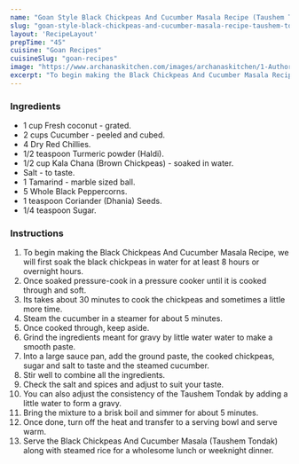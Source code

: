 ---
name: "Goan Style Black Chickpeas And Cucumber Masala Recipe (Taushem Tondak)"
slug: "goan-style-black-chickpeas-and-cucumber-masala-recipe-taushem-tondak"
layout: 'RecipeLayout'
prepTime: "45"
cuisine: "Goan Recipes"
cuisineSlug: "goan-recipes"
image: "https://www.archanaskitchen.com/images/archanaskitchen/1-Author/Raksha_Kamat/Black_Chickpeas_And_Cucumber_Masala__Taushem_Tondak.jpg"
excerpt: "To begin making the Black Chickpeas And Cucumber Masala Recipe, we will first soak the black chickpeas in water for at least 8 hours or overnight hours"
---

### Ingredients

- 1 cup Fresh coconut - grated.
- 2 cups Cucumber - peeled and cubed.
- 4 Dry Red Chillies.
- 1/2 teaspoon Turmeric powder (Haldi).
- 1/2 cup Kala Chana (Brown Chickpeas) - soaked in water.
- Salt - to taste.
- 1 Tamarind - marble sized ball.
- 5 Whole Black Peppercorns.
- 1 teaspoon Coriander (Dhania) Seeds.
- 1/4 teaspoon Sugar.

### Instructions

1. To begin making the Black Chickpeas And Cucumber Masala Recipe, we will first soak the black chickpeas in water for at least 8 hours or overnight hours.
1. Once soaked pressure-cook in a pressure cooker until it is cooked through and soft.
1. Its takes about 30 minutes to cook the chickpeas and sometimes a little more time.
1. Steam the cucumber in a steamer for about 5 minutes.
1. Once cooked through, keep aside.
1. Grind the ingredients meant for gravy by little water water to make a smooth paste.
1. Into a large sauce pan, add the ground paste, the cooked chickpeas, sugar and salt to taste and the steamed cucumber.
1. Stir well to combine all the ingredients.
1. Check the salt and spices and adjust to suit your taste.
1. You can also adjust the consistency of the Taushem Tondak by adding a little water to form a gravy.
1. Bring the mixture to a brisk boil and simmer for about 5 minutes.
1. Once done, turn off the heat and transfer to a serving bowl and serve warm.
1. Serve the Black Chickpeas And Cucumber Masala (Taushem Tondak) along with steamed rice for a wholesome lunch or weeknight dinner.
